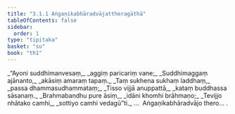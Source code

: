 ```yaml
---
title: "3.1.1 Aṅgaṇikabhāradvājattheragāthā"
tableOfContents: false
sidebar:
  order: 1
type: "tipitaka"
basket: "su"
book: "th1"
---
```



<DynamicBreadcrumb />

<Division number="219" book="th1" bookNo="19" page="263">

<Paragraph number="434" type="verses" book="th1">
_“Ayoni suddhimanvesaṃ,_  
_aggiṃ paricariṃ vane;_  
_Suddhimaggaṃ ajānanto,_  
_akāsiṃ amaraṃ tapaṃ._  

</Paragraph>

</Division>
<Division number="220" book="th1" bookNo="19" page="263">

<Paragraph number="435" type="verses" book="th1">
_Taṃ sukhena sukhaṃ laddhaṃ,_  
_passa dhammasudhammataṃ;_  
_Tisso vijjā anuppattā,_  
_kataṃ buddhassa sāsanaṃ._  

</Paragraph>

</Division>
<Division number="221" book="th1" bookNo="19" page="263">

<Paragraph number="436" type="verses" book="th1">
_Brahmabandhu pure āsiṃ,_  
_idāni khomhi brāhmaṇo;_  
_Tevijjo nhātako camhi,_  
_sottiyo camhi vedagū”ti._  


</Paragraph>
</Division>

<Paragraph number="437" type="center" book="th1">
…  Aṅgaṇikabhāradvājo thero… .
</Paragraph>